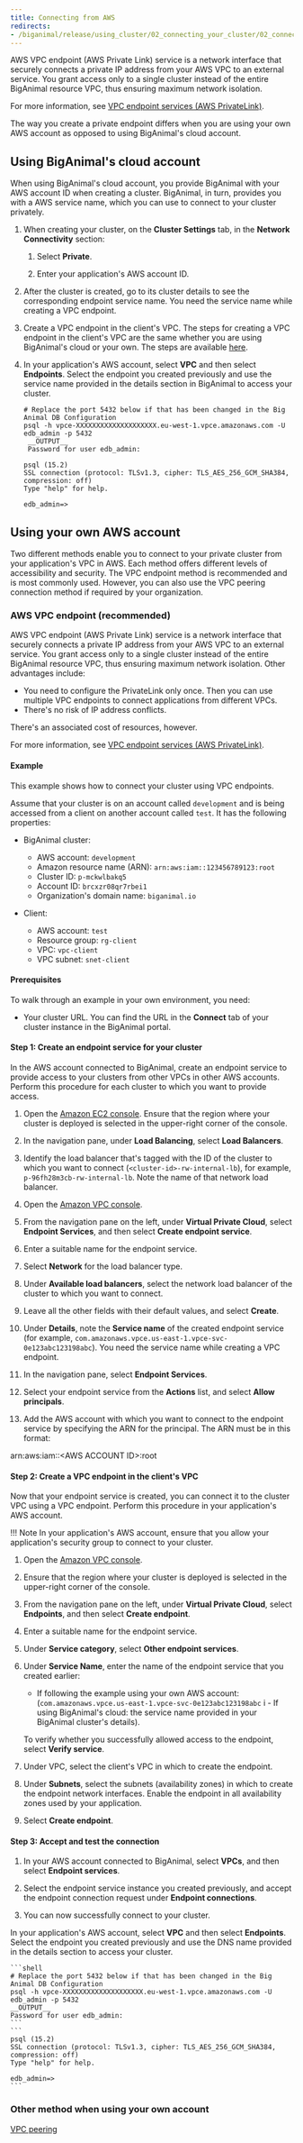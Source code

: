 ```yaml
---
title: Connecting from AWS 
redirects:
- /biganimal/release/using_cluster/02_connecting_your_cluster/02_connecting_from_aws/01_vpc_endpoint/
---
```




AWS VPC endpoint (AWS Private Link) service is a network interface that securely connects a private IP address from your AWS VPC to an external service. You grant access only to a single cluster instead of the entire BigAnimal resource VPC, thus ensuring maximum network isolation. 

For more information, see [VPC endpoint services (AWS PrivateLink)](https://docs.aws.amazon.com/vpc/latest/privatelink/endpoint-service.html).

The way you create a private endpoint differs when you are using your own AWS account as opposed to using BigAnimal's cloud account.

## Using BigAnimal's cloud account

When using BigAnimal's cloud account, you provide BigAnimal with your AWS account ID when creating a cluster. BigAnimal, in turn, provides you with a AWS service name, which you can use to connect to your cluster privately.

1. When creating your cluster, on the **Cluster Settings** tab, in the **Network Connectivity** section:
   1. Select **Private**.

   1. Enter your application's AWS account ID.

1. After the cluster is created, go to its cluster details to see the corresponding endpoint service name. You need the service name while creating a VPC endpoint.

1. Create a VPC endpoint in the client's VPC. The steps for creating a VPC endpoint in the client's VPC are the same  whether you are using BigAnimal's cloud or your own. The steps are available [here](#step-2-create-a-vpc-endpoint-in-the-clients-vpc).

1. In your application's AWS account, select **VPC** and then select **Endpoints**. Select the endpoint you created previously and use the service name provided in the details section in BigAnimal to access your cluster.

   ```shell     
   # Replace the port 5432 below if that has been changed in the Big Animal DB Configuration
   psql -h vpce-XXXXXXXXXXXXXXXXXXXX.eu-west-1.vpce.amazonaws.com -U edb_admin -p 5432     
    __OUTPUT__
    Password for user edb_admin: 
    ```
    ``` 
    psql (15.2)
    SSL connection (protocol: TLSv1.3, cipher: TLS_AES_256_GCM_SHA384, compression: off)
    Type "help" for help.

    edb_admin=>
    ``` 
## Using your own AWS account

Two different methods enable you to connect to your private cluster from your application's VPC in AWS. Each method offers different levels of accessibility and security. The VPC endpoint method is recommended and is most commonly used. However, you can also use the VPC peering connection method if required by your organization.

### AWS VPC endpoint (recommended)

AWS VPC endpoint (AWS Private Link) service is a network interface that securely connects a private IP address from your AWS VPC to an external service. You grant access only to a single cluster instead of the entire BigAnimal resource VPC, thus ensuring maximum network isolation. Other advantages include:

-   You need to configure the PrivateLink only once. Then you can use multiple VPC endpoints to connect applications from different VPCs.
-   There's no risk of IP address conflicts.

There's an associated cost of resources, however.

For more information, see [VPC endpoint services (AWS PrivateLink)](https://docs.aws.amazon.com/vpc/latest/privatelink/endpoint-service.html).

#### Example
This example shows how to connect your cluster using VPC endpoints.

Assume that your cluster is on an account called `development` and is being accessed from a client on another account called `test`. It has the following properties:

-   BigAnimal cluster:
    -   AWS account: `development`
    -   Amazon resource name (ARN): `arn:aws:iam::123456789123:root`
    -   Cluster ID: `p-mckwlbakq5` 
    -   Account ID: `brcxzr08qr7rbei1` 
    -   Organization's domain name: `biganimal.io`

-   Client:
    -   AWS account: `test`
    -   Resource group: `rg-client`
    -   VPC: `vpc-client`
    -   VPC subnet: `snet-client`

#### Prerequisites

To walk through an example in your own environment, you need:

- Your cluster URL. You can find the URL in the **Connect** tab of your cluster instance in the BigAnimal portal.


#### Step 1: Create an endpoint service for your cluster

In the AWS account connected to BigAnimal, create an endpoint service to provide access to your clusters from other VPCs in other AWS accounts. Perform this procedure for each cluster to which you want to provide access.

1. Open the [Amazon EC2 console](https://console.aws.amazon.com/ec2/). Ensure that the region where your cluster is deployed is selected in the upper-right corner of the console.

1. In the navigation pane, under **Load Balancing**, select **Load Balancers**.

1. Identify the load balancer that's tagged with the ID of the cluster to which you want to connect (`<cluster-id>-rw-internal-lb`), for example, `p-96fh28m3cb-rw-internal-lb`. Note the name of that network load balancer.

1. Open the [Amazon VPC console](https://console.aws.amazon.com/vpc/). 

1. From the navigation pane on the left, under **Virtual Private Cloud**, select **Endpoint Services**, and then select **Create endpoint service**.

1. Enter a suitable name for the endpoint service.

1. Select **Network** for the load balancer type.

1. Under **Available load balancers**, select the network load balancer of the cluster to which you want to connect. 
 
1. Leave all the other fields with their default values, and select **Create**. 

1. Under **Details**, note the **Service name** of the created endpoint service (for example, `com.amazonaws.vpce.us-east-1.vpce-svc-0e123abc123198abc`). You need the service name while creating a VPC endpoint.

1. In the navigation pane, select **Endpoint Services**.

1. Select your endpoint service from the **Actions** list, and select **Allow principals**.
 
1. Add the AWS account with which you want to connect to the endpoint service by specifying the ARN for the principal. The ARN must be in this format:

 arn:aws:iam::&lt;AWS ACCOUNT ID&gt;:root


#### Step 2: Create a VPC endpoint in the client's VPC

Now that your endpoint service is created, you can connect it to the cluster VPC using a VPC endpoint. Perform this procedure in your application's AWS account. 

!!! Note
    In your application's AWS account, ensure that you allow your application's security group to connect to your cluster.

1. Open the [Amazon VPC console](https://console.aws.amazon.com/vpc/).

1. Ensure that the region where your cluster is deployed is selected in the upper-right corner of the console.

1. From the navigation pane on the left, under **Virtual Private Cloud**, select **Endpoints**, and then select **Create endpoint**.

1. Enter a suitable name for the endpoint service.

1. Under **Service category**, select **Other endpoint services**.

1. Under **Service Name**, enter the name of the endpoint service that you created earlier:
   
   -  If following the example using your own AWS account: (`com.amazonaws.vpce.us-east-1.vpce-svc-0e123abc123198abc` i - If using BigAnimal's cloud: the service name provided in your BigAnimal cluster's details). 
   
   To verify whether you successfully allowed access to the endpoint, select **Verify service**.

1. Under VPC, select the client's VPC in which to create the endpoint. 

1. Under **Subnets**, select the subnets (availability zones) in which to create the endpoint network interfaces. Enable the endpoint in all availability zones used by your application.

1. Select **Create endpoint**.

#### Step 3: Accept and test the connection

1. In your AWS account connected to BigAnimal, select **VPCs**, and then select **Endpoint services**. 

1. Select the endpoint service instance you created previously, and accept the endpoint connection request under **Endpoint connections**. 

1. You can now successfully connect to your cluster.

 In your application's AWS account, select **VPC** and then select **Endpoints**. Select the endpoint you created previously and use the DNS name provided in the details section to access your cluster.

    ```shell     
    # Replace the port 5432 below if that has been changed in the Big Animal DB Configuration
    psql -h vpce-XXXXXXXXXXXXXXXXXXXX.eu-west-1.vpce.amazonaws.com -U edb_admin -p 5432     
    __OUTPUT__
    Password for user edb_admin: 
    ```
    ```
    psql (15.2)
    SSL connection (protocol: TLSv1.3, cipher: TLS_AES_256_GCM_SHA384, compression: off)
    Type "help" for help.

    edb_admin=>
    ``` 

### Other method when using your own account

[VPC peering](02_vpc_peering) 
